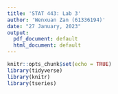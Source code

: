 ```yaml
---
title: 'STAT 443: Lab 3'
author: 'Wenxuan Zan (61336194)'
date: "27 January, 2023"
output:
  pdf_document: default
  html_document: default
---
```


```r
knitr::opts_chunk$set(echo = TRUE)
library(tidyverse)
library(knitr)
library(tseries)
```

```r

```






